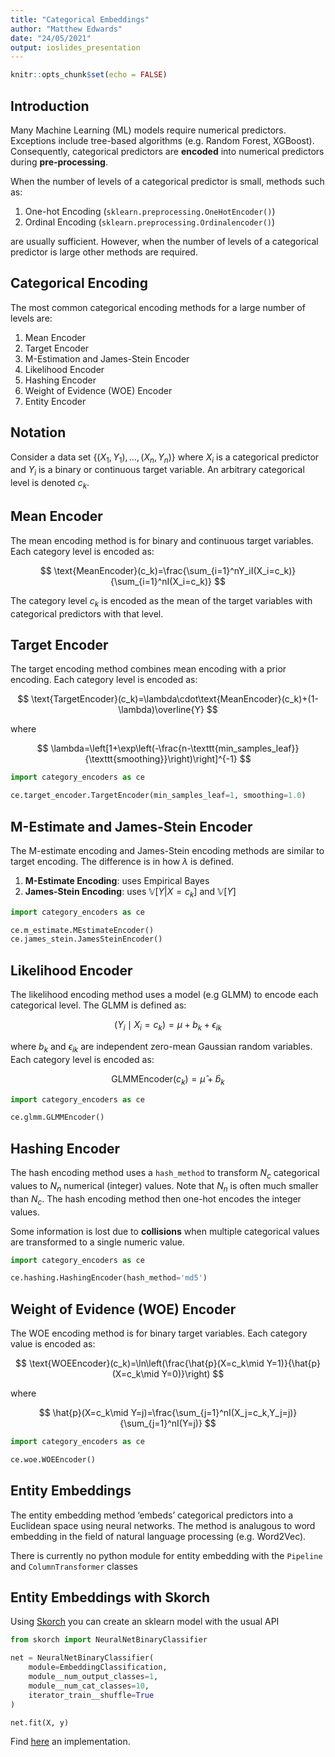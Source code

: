 ```yaml
---
title: "Categorical Embeddings"
author: "Matthew Edwards"
date: "24/05/2021"
output: ioslides_presentation
---
```


```r
knitr::opts_chunk$set(echo = FALSE)
```

## Introduction

Many Machine Learning (ML) models require numerical predictors. Exceptions include tree-based algorithms (e.g. Random Forest, XGBoost). Consequently, categorical predictors are **encoded** into numerical predictors during **pre-processing**. 

When the number of levels of a categorical predictor is small, methods such as:

1. One-hot Encoding (`sklearn.preprocessing.OneHotEncoder()`) 
2. Ordinal Encoding (`sklearn.preprocessing.Ordinalencoder()`)

are usually sufficient. However, when the number of levels of a categorical predictor is large other methods are required.

## Categorical Encoding

The most common categorical encoding methods for a large number of levels are:

1. Mean Encoder
2. Target Encoder
3. M-Estimation and James-Stein Encoder
3. Likelihood Encoder
4. Hashing Encoder
5. Weight of Evidence (WOE) Encoder
6. Entity Encoder

## Notation

Consider a data set $\{(X_1,Y_1),\dots,(X_n,Y_n)\}$ where $X_i$ is a categorical predictor and $Y_i$ is a binary or continuous target variable. An arbitrary categorical level is denoted $c_k$.

## Mean Encoder

The mean encoding method is for binary and continuous target variables. Each category level is encoded as:

$$
\text{MeanEncoder}(c_k)=\frac{\sum_{i=1}^nY_iI(X_i=c_k)}{\sum_{i=1}^nI(X_i=c_k)}
$$

The category level $c_k$ is encoded as the mean of the target variables with categorical predictors with that level.

## Target Encoder

The target encoding method combines mean encoding with a prior encoding. Each category level is encoded as:

$$
\text{TargetEncoder}(c_k)=\lambda\cdot\text{MeanEncoder}(c_k)+(1-\lambda)\overline{Y}
$$

where

$$
\lambda=\left[1+\exp\left(-\frac{n-\texttt{min_samples_leaf}}{\texttt{smoothing}}\right)\right]^{-1}
$$

```python
import category_encoders as ce

ce.target_encoder.TargetEncoder(min_samples_leaf=1, smoothing=1.0)
```

## M-Estimate and James-Stein Encoder

The M-estimate encoding and James-Stein encoding methods are similar to target encoding. The difference is in how $\lambda$ is defined.

1. **M-Estimate Encoding**: uses Empirical Bayes
2. **James-Stein Encoding**: uses $\mathbb{V}[Y|X=c_k]$ and $\mathbb{V}[Y]$

```python
import category_encoders as ce

ce.m_estimate.MEstimateEncoder()
ce.james_stein.JamesSteinEncoder()
```

## Likelihood Encoder

The likelihood encoding method uses a model (e.g GLMM) to encode each categorical level. The GLMM is defined as:

$$
(Y_i\mid X_i=c_k)=\mu+b_k+\epsilon_{ik}
$$

where $b_k$ and $\epsilon_{ik}$ are independent zero-mean Gaussian random variables. Each category level is encoded as:

$$
\text{GLMMEncoder}(c_k)=\hat{\mu}+\hat{b}_k
$$

```python
import category_encoders as ce

ce.glmm.GLMMEncoder()
```

## Hashing Encoder

The hash encoding method uses a `hash_method` to transform $N_c$ categorical values to $N_n$ numerical (integer) values. Note that $N_n$ is often much smaller than $N_c$. The hash encoding method then one-hot encodes the integer values.

Some information is lost due to **collisions** when multiple categorical values are transformed to a single numeric value.

```python
import category_encoders as ce

ce.hashing.HashingEncoder(hash_method='md5')
```

## Weight of Evidence (WOE) Encoder

The WOE encoding method is for binary target variables. Each category value is encoded as:

$$
\text{WOEEncoder}(c_k)=\ln\left(\frac{\hat{p}(X=c_k\mid Y=1)}{\hat{p}(X=c_k\mid Y=0)}\right)
$$

where 

$$
\hat{p}(X=c_k\mid Y=j)=\frac{\sum_{j=1}^nI(X_j=c_k,Y_j=j)}{\sum_{j=1}^nI(Y=j)}
$$

```python
import category_encoders as ce

ce.woe.WOEEncoder()
```

## Entity Embeddings

The entity embedding method 'embeds' categorical predictors into a Euclidean space using neural networks. The method is analugous to word embedding in the field of natural language processing (e.g. Word2Vec).

There is currently no python module for entity embedding with the `Pipeline` and `ColumnTransformer` classes

## Entity Embeddings with Skorch

Using [Skorch](https://skorch.readthedocs.io/en/stable/) you can create an sklearn model with the usual API

```python
from skorch import NeuralNetBinaryClassifier

net = NeuralNetBinaryClassifier(
    module=EmbeddingClassification,
    module__num_output_classes=1, 
    module__num_cat_classes=10,
    iterator_train__shuffle=True
)

net.fit(X, y)
```

Find [here](https://gist.github.com/jonnylaw/774d276c1875c88d9d5790d47dc231cd) an implementation.
